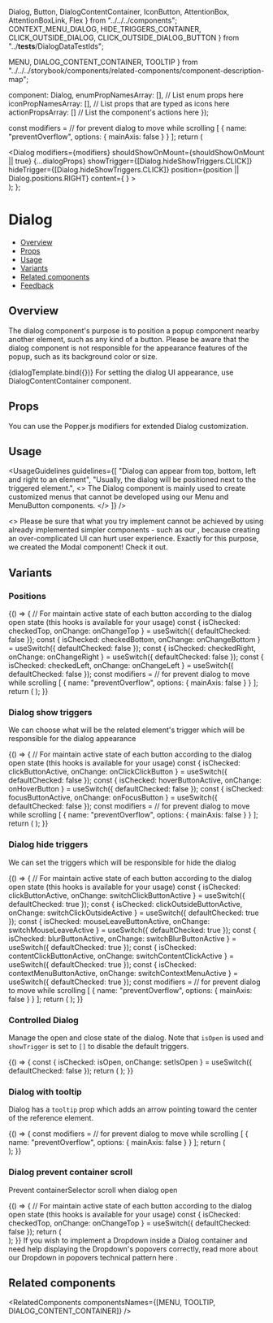   Dialog,
  Button,
  DialogContentContainer,
  IconButton,
  AttentionBox,
  AttentionBoxLink,
  Flex
} from "../../../components";
  CONTEXT_MENU_DIALOG,
  HIDE_TRIGGERS_CONTAINER,
  CLICK_OUTSIDE_DIALOG,
  CLICK_OUTSIDE_DIALOG_BUTTON
} from "../__tests__/DialogDataTestIds";

  MENU,
  DIALOG_CONTENT_CONTAINER,
  TOOLTIP
} from "../../../storybook/components/related-components/component-description-map";

  component: Dialog,
  enumPropNamesArray: [], // List enum props here
  iconPropNamesArray: [], // List props that are typed as icons here
  actionPropsArray: [] // List the component's actions here
});

<Meta
  title="Components/Dialog/Dialog"
  component={Dialog}
  argTypes={metaSettings.argTypes}
  decorators={metaSettings.decorators}
/>

  const modifiers =
    // for prevent dialog to move while scrolling
    [
      {
        name: "preventOverflow",
        options: {
          mainAxis: false
        }
      }
    ];
  return (
    <div className="monday-storybook-dialog--story-padding">
      <Dialog
        modifiers={modifiers}
        shouldShowOnMount={shouldShowOnMount || true}
        {...dialogProps}
        showTrigger={[Dialog.hideShowTriggers.CLICK]}
        hideTrigger={[Dialog.hideShowTriggers.CLICK]}
        position={position || Dialog.positions.RIGHT}
        content={
          <DialogContentContainer>
            <ExampleContent />
          </DialogContentContainer>
        }
      >
        <IconButton icon={Info} active kind={IconButton.kinds.SECONDARY} />
      </Dialog>
    </div>
  );
};

# Dialog

- [Overview](#overview)
- [Props](#props)
- [Usage](#usage)
- [Variants](#variants)
- [Related components](#related-components)
- [Feedback](#feedback)

## Overview

The dialog component's purpose is to position a popup component nearby another element, such as any kind of a button.
Please be aware that the dialog component is not responsible for the appearance features of the popup, such as its background color or size.

<Canvas>
  <Story
    parameters={{
      docs: {
        source: { type: "code" }
      }
    }}
    name="Overview"
  >
    {dialogTemplate.bind({})}
  </Story>
</Canvas>

<Tip>
  For setting the dialog UI appearance, use
  <Link size={Link.sizes.SMALL} href="/?path=/docs/popover-dialogcontentcontainer--overview">
    DialogContentContainer
  </Link>
  component.
</Tip>

## Props

<ArgsTable story="Overview" />

<Tip title="Dev tip">
  You can use the
  <Link size={Link.sizes.SMALL} href="https://popper.js.org/docs/v2/modifiers/">
    Popper.js modifiers
  </Link>
  for extended Dialog customization.
</Tip>

## Usage

<UsageGuidelines
  guidelines={[
    "Dialog can appear from top, bottom, left and right to an element",
    "Usually, the dialog will be positioned next to the triggered element.",
    <>
      The Dialog component is mainly used to create customized menus that cannot be developed using our
      <Link href="/?path=/docs/navigation-menu-menu--overview">Menu</Link>
      and
      <Link href="?path=/docs/buttons-menubutton--overview">MenuButton</Link>
      components.
    </>
  ]}
/>

<AttentionBox title="Trying to implement your own customize menu?">
  <>
    Please be sure that what you try implement cannot be achieved by using already implemented simpler components - such
    as our <AttentionBoxLink href="/?path=/docs/navigation-menu-menu--overview" text="Menu component" />, because
    creating an over-complicated UI can hurt user experience.
  </>
</AttentionBox>

<Tip title="Wishing to position your pop over in the center of the page?">
  Exactly for this purpose, we created the
  <Link href="/?path=/docs/feedback-modal--overview" size={Link.sizes.SMALL}>
    Modal
  </Link>
  component! Check it out.
</Tip>

## Variants

### Positions

<Canvas>
  <Story name="Positions">
    {() => {
      // For maintain active state of each button according to the dialog open state (this hooks is available for your usage)
      const { isChecked: checkedTop, onChange: onChangeTop } = useSwitch({ defaultChecked: false });
      const { isChecked: checkedBottom, onChange: onChangeBottom } = useSwitch({ defaultChecked: false });
      const { isChecked: checkedRight, onChange: onChangeRight } = useSwitch({ defaultChecked: false });
      const { isChecked: checkedLeft, onChange: onChangeLeft } = useSwitch({ defaultChecked: false });
      const modifiers =
        // for prevent dialog to move while scrolling
        [
          {
            name: "preventOverflow",
            options: {
              mainAxis: false
            }
          }
        ];
      return (
        <Flex className="monday-storybook-dialog--story-padding" gap={Flex.gaps.MEDIUM}>
          <Dialog
            modifiers={modifiers}
            open={checkedTop}
            position={Dialog.positions.TOP} // set dialog position
            showTrigger={[]}
            hideTrigger={[]}
            content={
              <DialogContentContainer>
                <ExampleContent />
              </DialogContentContainer>
            }
          >
            <Button kind={Button.kinds.SECONDARY} onClick={onChangeTop} active={checkedTop}>
              Top
            </Button>
          </Dialog>
          <Dialog
            modifiers={modifiers}
            position={Dialog.positions.BOTTOM} // set dialog position
            showTrigger={[]}
            hideTrigger={[]}
            open={checkedBottom}
            content={
              <DialogContentContainer>
                <ExampleContent />
              </DialogContentContainer>
            }
          >
            <Button kind={Button.kinds.SECONDARY} onClick={onChangeBottom} active={checkedBottom}>
              Bottom
            </Button>
          </Dialog>
          <Dialog
            modifiers={modifiers}
            showTrigger={[]}
            hideTrigger={[]}
            position={Dialog.positions.RIGHT} // set dialog position
            open={checkedRight}
            content={
              <DialogContentContainer>
                <ExampleContent />
              </DialogContentContainer>
            }
          >
            <Button kind={Button.kinds.SECONDARY} onClick={onChangeRight} active={checkedRight}>
              Right
            </Button>
          </Dialog>
          <Dialog
            modifiers={modifiers}
            position={Dialog.positions.LEFT} // set dialog position
            showTrigger={[]}
            hideTrigger={[]}
            open={checkedLeft}
            content={
              <DialogContentContainer>
                <ExampleContent />
              </DialogContentContainer>
            }
          >
            <Button kind={Button.kinds.SECONDARY} onClick={onChangeLeft} active={checkedLeft}>
              Left
            </Button>
          </Dialog>
        </Flex>
      );
    }}
  </Story>
</Canvas>

### Dialog show triggers

We can choose what will be the related element's trigger which will be responsible for the dialog appearance

<Canvas>
  <Story name="Show triggers" parameters={{ chromatic: { pauseAnimationAtEnd: true } }}>
    {() => {
      // For maintain active state of each button according to the dialog open state (this hooks is available for your usage)
      const { isChecked: clickButtonActive, onChange: onClickClickButton } = useSwitch({ defaultChecked: false });
      const { isChecked: hoverButtonActive, onChange: onHoverButton } = useSwitch({ defaultChecked: false });
      const { isChecked: focusButtonActive, onChange: onFocusButton } = useSwitch({ defaultChecked: false });
      const modifiers =
        // for prevent dialog to move while scrolling
        [
          {
            name: "preventOverflow",
            options: {
              mainAxis: false
            }
          }
        ];
      return (
        <Flex className="monday-storybook-dialog--story-padding" gap={Flex.gaps.MEDIUM}>
          <Dialog
            modifiers={modifiers}
            showTrigger={[Dialog.hideShowTriggers.CLICK]}
            hideTrigger={[Dialog.hideShowTriggers.CLICK]}
            content={
              <DialogContentContainer>
                <ExampleContent />
              </DialogContentContainer>
            }
          >
            <Button kind={Button.kinds.SECONDARY} active={clickButtonActive} onClick={onClickClickButton}>
              On click
            </Button>
          </Dialog>
          <Dialog
            modifiers={modifiers}
            showTrigger={[Dialog.hideShowTriggers.MOUSE_ENTER]}
            hideTrigger={[Dialog.hideShowTriggers.MOUSE_LEAVE]}
            content={
              <DialogContentContainer>
                <ExampleContent />
              </DialogContentContainer>
            }
          >
            <div onMouseEnter={onHoverButton} onMouseLeave={onHoverButton}>
              <Button kind={Button.kinds.SECONDARY} active={hoverButtonActive}>
                On mouse enter
              </Button>
            </div>
          </Dialog>
          <Dialog
            modifiers={modifiers}
            showTrigger={[Dialog.hideShowTriggers.FOCUS]}
            hideTrigger={[Dialog.hideShowTriggers.BLUR]}
            content={
              <DialogContentContainer>
                <ExampleContent />
              </DialogContentContainer>
            }
          >
            <Button
              onFocus={onFocusButton}
              onBlur={onFocusButton}
              kind={Button.kinds.SECONDARY}
              active={focusButtonActive}
            >
              On focus
            </Button>
          </Dialog>
          <Dialog
            modifiers={modifiers}
            shouldShowOnMount
            showTrigger={[]}
            hideTrigger={[]}
            position={Dialog.positions.RIGHT}
            content={
              <DialogContentContainer>
                <ExampleContent />
              </DialogContentContainer>
            }
          >
            <Button kind={Button.kinds.SECONDARY} active>
              On mount
            </Button>
          </Dialog>
        </Flex>
      );
    }}
  </Story>
</Canvas>

### Dialog hide triggers

We can set the triggers which will be responsible for hide the dialog

<Canvas>
  <Story name="Hide triggers" play={closeTriggersInteractionSuite}>
    {() => {
      // For maintain active state of each button according to the dialog open state (this hooks is available for your usage)
      const { isChecked: clickButtonActive, onChange: switchClickButtonActive } = useSwitch({ defaultChecked: true });
      const { isChecked: clickOutsideButtonActive, onChange: switchClickOutsideActive } = useSwitch({
        defaultChecked: true
      });
      const { isChecked: mouseLeaveButtonActive, onChange: switchMouseLeaveActive } = useSwitch({
        defaultChecked: true
      });
      const { isChecked: blurButtonActive, onChange: switchBlurButtonActive } = useSwitch({ defaultChecked: true });
      const { isChecked: contentClickButtonActive, onChange: switchContentClickActive } = useSwitch({
        defaultChecked: true
      });
      const { isChecked: contextMenuButtonActive, onChange: switchContextMenuActive } = useSwitch({
        defaultChecked: true
      });
      const modifiers =
        // for prevent dialog to move while scrolling
        [
          {
            name: "preventOverflow",
            options: {
              mainAxis: false
            }
          }
        ];
      return (
        <Flex
          data-testid={HIDE_TRIGGERS_CONTAINER}
          id={HIDE_TRIGGERS_CONTAINER}
          className="monday-storybook-dialog_hide-triggers-story"
          wrap
          direction={Flex.directions.COLUMN}
          justify={Flex.justify.START}
          align={Flex.align.START}
        >
          <Dialog
            modifiers={modifiers}
            shouldShowOnMount
            containerSelector={`#${HIDE_TRIGGERS_CONTAINER}`} // for testing purpose
            onClickOutside={switchClickOutsideActive}
            position={Dialog.positions.RIGHT}
            showTrigger={[Dialog.hideShowTriggers.CLICK]}
            hideTrigger={[Dialog.hideShowTriggers.CLICK_OUTSIDE]}
            content={
              <DialogContentContainer data-testid={CLICK_OUTSIDE_DIALOG}>
                <ExampleContent rowsCount={1} />
              </DialogContentContainer>
            }
          >
            <Button
              data-testid={CLICK_OUTSIDE_DIALOG_BUTTON}
              kind={Button.kinds.SECONDARY}
              active={clickOutsideButtonActive}
              onClick={switchClickOutsideActive}
              style={{ marginBlock: "54px" }}
            >
              On click outside
            </Button>
          </Dialog>
          <Dialog
            modifiers={modifiers}
            shouldShowOnMount
            position={Dialog.positions.RIGHT}
            showTrigger={[Dialog.hideShowTriggers.CLICK]}
            hideTrigger={[Dialog.hideShowTriggers.CLICK]}
            content={
              <DialogContentContainer>
                <ExampleContent rowsCount={1} />
              </DialogContentContainer>
            }
          >
            <Button
              kind={Button.kinds.SECONDARY}
              active={clickButtonActive}
              onClick={switchClickButtonActive}
              style={{ marginBlock: "54px" }}
            >
              On click
            </Button>
          </Dialog>
          <Dialog
            modifiers={modifiers}
            shouldShowOnMount
            position={Dialog.positions.RIGHT}
            showTrigger={[Dialog.hideShowTriggers.FOCUS, Dialog.hideShowTriggers.CLICK]}
            hideTrigger={[Dialog.hideShowTriggers.BLUR]}
            content={
              <DialogContentContainer>
                <ExampleContent rowsCount={1} />
              </DialogContentContainer>
            }
          >
            <Button
              kind={Button.kinds.SECONDARY}
              active={blurButtonActive}
              onClick={switchBlurButtonActive}
              style={{ marginBlock: "54px" }}
            >
              On blur
            </Button>
          </Dialog>
          <Dialog
            modifiers={modifiers}
            shouldShowOnMount
            position={Dialog.positions.RIGHT}
            showTrigger={[Dialog.hideShowTriggers.CLICK]}
            hideTrigger={[Dialog.hideShowTriggers.CONTENT_CLICK]}
            onContentClick={switchContentClickActive}
            content={
              <DialogContentContainer>
                <ExampleContent rowsCount={1} />
              </DialogContentContainer>
            }
          >
            <Button
              kind={Button.kinds.SECONDARY}
              active={contentClickButtonActive}
              onClick={switchContentClickActive}
              style={{ marginBlock: "54px" }}
            >
              On content click
            </Button>
          </Dialog>
          <Dialog
            modifiers={modifiers}
            shouldShowOnMount
            showTrigger={[Dialog.hideShowTriggers.MOUSE_ENTER]}
            hideTrigger={[Dialog.hideShowTriggers.MOUSE_LEAVE]}
            position={Dialog.positions.RIGHT}
            onDialogDidHide={switchMouseLeaveActive}
            onDialogDidShow={switchMouseLeaveActive}
            content={
              <DialogContentContainer>
                <ExampleContent rowsCount={1} />
              </DialogContentContainer>
            }
          >
            <Button
              kind={Button.kinds.SECONDARY}
              active={mouseLeaveButtonActive}
              onClick={switchMouseLeaveActive}
              style={{ marginBlock: "54px" }}
            >
              On mouse leave
            </Button>
          </Dialog>
          <Dialog
            modifiers={modifiers}
            shouldShowOnMount
            showTrigger={[Dialog.hideShowTriggers.CLICK]}
            hideTrigger={[Dialog.hideShowTriggers.CONTEXT_MENU]}
            position={Dialog.positions.RIGHT}
            containerSelector={`#${HIDE_TRIGGERS_CONTAINER}`} // for testing purpose
            onDialogDidHide={switchContextMenuActive}
            onDialogDidShow={switchContextMenuActive}
            content={
              <DialogContentContainer data-testid={CONTEXT_MENU_DIALOG}>
                <ExampleContent rowsCount={1} />
              </DialogContentContainer>
            }
          >
            <Button kind={Button.kinds.SECONDARY} active={contextMenuButtonActive} style={{ marginBlock: "54px" }}>
              On right click
            </Button>
          </Dialog>
        </Flex>
      );
    }}
  </Story>
</Canvas>

### Controlled Dialog

Manage the open and close state of the dialog. Note that `isOpen` is used and `showTrigger` is set to `[]` to disable the default triggers.

<Canvas>
  <Story name="Controlled Dialog">
    {() => {
      const { isChecked: isOpen, onChange: setIsOpen } = useSwitch({ defaultChecked: false });
      return (
        <Dialog
          showTrigger={[]} //disable default triggers
          open={isOpen} // manage the opening state in the app level
          content={
            <DialogContentContainer>
              <DialogContentContainer>
                <Button kind={Button.kinds.SECONDARY} onClick={() => setIsOpen(false)}>
                  This will close as well
                </Button>
              </DialogContentContainer>
            </DialogContentContainer>
          }
        >
          <Button onClick={() => setIsOpen(!isOpen)}>Click me to toggle the Dialog</Button>
        </Dialog>
      );
    }}
  </Story>
</Canvas>

### Dialog with tooltip

Dialog has a <code>tooltip</code> prop which adds an arrow pointing toward the center of the reference element.

<Canvas>
  <Story name="Dialog with tooltip">
    {() => {
      const modifiers =
        // for prevent dialog to move while scrolling
        [
          {
            name: "preventOverflow",
            options: {
              mainAxis: false
            }
          }
        ];
      return (
        <div className="monday-storybook-dialog--story-padding">
          <Dialog
            tooltip
            modifiers={modifiers}
            shouldShowOnMount
            showTrigger={[Dialog.hideShowTriggers.CLICK]}
            hideTrigger={[Dialog.hideShowTriggers.CLICK]}
            position={Dialog.positions.RIGHT}
            content={
              <DialogContentContainer>
                <ExampleContent />
              </DialogContentContainer>
            }
          >
            <IconButton icon={Info} active kind={IconButton.kinds.SECONDARY} />
          </Dialog>
        </div>
      );
    }}
  </Story>
</Canvas>

### Dialog prevent container scroll

Prevent containerSelector scroll when dialog open

<Canvas>
  <Story name="Disable scroll when dialog open">
    {() => {
      // For maintain active state of each button according to the dialog open state (this hooks is available for your usage)
      const { isChecked: checkedTop, onChange: onChangeTop } = useSwitch({ defaultChecked: false });
      return (
        <Flex className="monday-storybook-dialog--story-padding" gap={Flex.gaps.MEDIUM}>
          <div className={"scrollable"} style={{ height: "300px", width: "400px", overflow: "auto" }}>
            <div style={{ height: "800px" }}>
              <Dialog
                open={checkedTop}
                position={Dialog.positions.LEFT}
                showTrigger={[]}
                hideTrigger={[]}
                containerSelector={".scrollable"}
                disableContainerScroll
                content={
                  <DialogContentContainer>
                    <ExampleContent />
                  </DialogContentContainer>
                }
              >
                <Button kind={Button.kinds.SECONDARY} onClick={onChangeTop} active={checkedTop}>
                  Click
                </Button>
              </Dialog>
            </div>
          </div>
        </Flex>
      );
    }}
  </Story>
</Canvas>

<Tip title="Dev tip">
  If you wish to implement a
  <Link href="/?path=/docs/inputs-dropdown--overview" size={Link.sizes.SMALL}>
    Dropdown
  </Link>
  inside a Dialog container and need help displaying the Dropdown's popovers correctly, read more about our Dropdown in popovers
  technical pattern <Link
    href="/?path=/docs/technical-patterns-dropdowns-inside-pop-overs--modal-with-damaged-dropdown"
    size={Link.sizes.SMALL}
    withoutSpacing
  >
    here
  </Link>.
</Tip>

## Related components

<RelatedComponents componentsNames={[MENU, TOOLTIP, DIALOG_CONTENT_CONTAINER]} />
